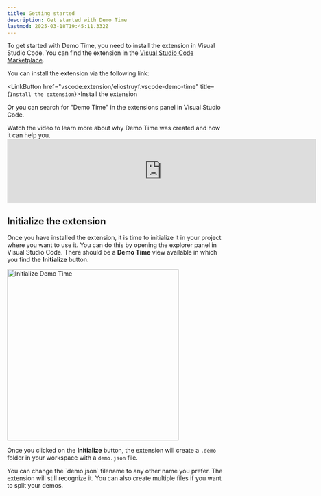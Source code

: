 ```yaml
---
title: Getting started
description: Get started with Demo Time
lastmod: 2025-03-18T19:45:11.332Z
---
```




To get started with Demo Time, you need to install the extension in Visual Studio Code. You can find the extension in the [Visual Studio Code Marketplace](https://marketplace.visualstudio.com/items?itemName=eliostruyf.vscode-demo-time).

You can install the extension via the following link: 

<LinkButton href="vscode:extension/eliostruyf.vscode-demo-time" title={`Install the extension`}>Install the extension</LinkButton>

Or you can search for "Demo Time" in the extensions panel in Visual Studio Code.

<Aside title='Watch the video'>
Watch the video to learn more about why Demo Time was created and how it can help you.

<iframe width="720" class="!h-[400px]" src="https://www.youtube.com/embed/0YlUdvnHd9s?si=IBr8hO5agsVKfRgn" title="YouTube video player" frameborder="0" allow="accelerometer; autoplay; clipboard-write; encrypted-media; gyroscope; picture-in-picture; web-share" referrerpolicy="strict-origin-when-cross-origin" allowfullscreen></iframe>
</Aside>

## Initialize the extension

Once you have installed the extension, it is time to initialize it in your project where you want to use it. You can do this by opening the explorer panel in Visual Studio Code. There should be a **Demo Time** view available in which you find the **Initialize** button.

<Image class="mx-auto" src={initializeImage} alt="Initialize Demo Time" width="400" />

Once you clicked on the **Initialize** button, the extension will create a `.demo` folder in your workspace with a `demo.json` file.

<Aside type="tip">
You can change the `demo.json` filename to any other name you prefer. The extension will still recognize it. You can also create multiple files if you want to split your demos.
</Aside>
